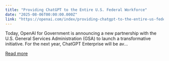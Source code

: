 ```yaml
---
title: "Providing ChatGPT to the Entire U.S. Federal Workforce"
date: "2025-08-06T00:00:00.000Z"
link: "https://openai.com/index/providing-chatgpt-to-the-entire-us-federal-workforce"
---
```


Today, OpenAI for Government is announcing a new partnership with the U.S. General Services Administration (GSA) to launch a transformative initiative. For the next year, ChatGPT Enterprise will be av...

[Read more](https://openai.com/index/providing-chatgpt-to-the-entire-us-federal-workforce)
